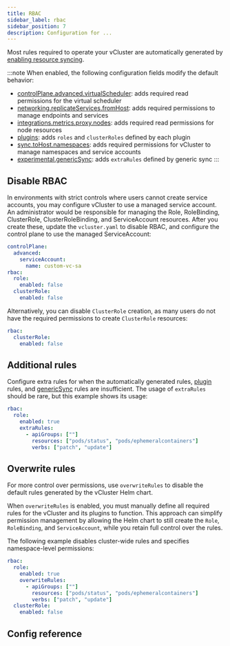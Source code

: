 ```yaml
---
title: RBAC
sidebar_label: rbac
sidebar_position: 7
description: Configuration for ...
---
```



Most rules required to operate your vCluster are automatically generated by [enabling resource syncing](../vcluster-yaml/sync/).

<!-- vale off -->

:::note
When enabled, the following configuration fields modify the default behavior:

- [controlPlane.advanced.virtualScheduler](../vcluster-yaml/control-plane/other/advanced/virtual-scheduler.mdx): adds required read permissions for the virtual scheduler
- [networking.replicateServices.fromHost](../vcluster-yaml/networking/replicate-services.mdx): adds required permissions to manage endpoints and services
- [integrations.metrics.proxy.nodes](../../integrations/metrics/metrics-server.mdx): adds required read permissions for node resources
- [plugins](../vcluster-yaml/plugins.mdx): adds `roles` and `clusterRoles` defined by each plugin
- [sync.toHost.namespaces](../vcluster-yaml/sync/to-host/advanced/namespaces.mdx): adds required permissions for vCluster to manage namespaces and service accounts
- [experimental.genericSync](../vcluster-yaml/experimental/generic-sync.mdx): adds `extraRules` defined by generic sync
:::

## Disable RBAC

In environments with strict controls where users cannot create service accounts, you may configure vCluster to use a managed service account. An administrator would be responsible for managing the Role, RoleBinding, ClusterRole, ClusterRoleBinding, and ServiceAccount resources. After you create these, update the `vcluster.yaml` to disable RBAC, and configure the control plane to use the managed ServiceAccount:

```yaml
controlPlane:
  advanced:
    serviceAccount:
      name: custom-vc-sa
rbac:
  role:
    enabled: false
  clusterRole:
    enabled: false
```

Alternatively, you can disable `ClusterRole` creation, as many users do not have the required permissions to create `ClusterRole` resources:

```yaml
rbac:
  clusterRole:
    enabled: false
```

## Additional rules

Configure extra rules for when the automatically generated rules, [plugin](../vcluster-yaml/plugins.mdx) rules, and [genericSync](../vcluster-yaml/experimental/generic-sync.mdx) rules are insufficient. The usage of `extraRules` should be rare, but this example shows its usage:

```yaml
rbac:
  role:
    enabled: true
    extraRules:
      - apiGroups: [""]
        resources: ["pods/status", "pods/ephemeralcontainers"]
        verbs: ["patch", "update"]
```

## Overwrite rules

For more control over permissions, use `overwriteRules` to disable the default rules generated by the vCluster Helm chart.

When `overwriteRules` is enabled, you must manually define all required rules for the vCluster and its plugins to function. This approach can simplify permission management by allowing the Helm chart to still create the `Role`, `RoleBinding`, and `ServiceAccount`, while you retain full control over the rules.

The following example disables cluster-wide rules and specifies namespace-level permissions:


```yaml
rbac:
  role:
    enabled: true
    overwriteRules:
      - apiGroups: [""]
        resources: ["pods/status", "pods/ephemeralcontainers"]
        verbs: ["patch", "update"]
  clusterRole:
    enabled: false
```

## Config reference

<RBAC/>
